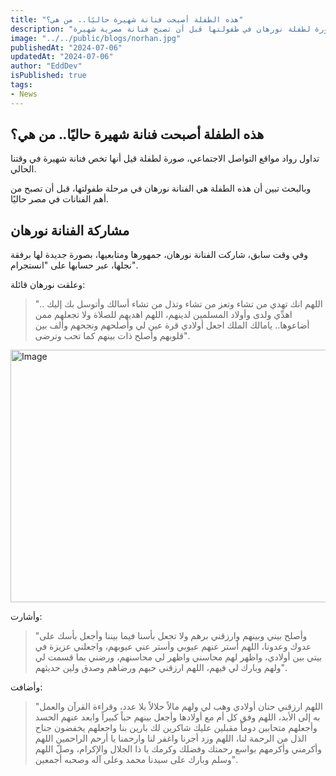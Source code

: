 ```yaml
---
title: "هذه الطفلة أصبحت فنانة شهيرة حاليًا.. من هي؟"
description: "صورة لطفلة نورهان في طفولتها قبل أن تصبح فنانة مصرية شهيرة."
image: "../../public/blogs/norhan.jpg"
publishedAt: "2024-07-06"
updatedAt: "2024-07-06"
author: "EddDev"
isPublished: true
tags:
- News
---
```


## هذه الطفلة أصبحت فنانة شهيرة حاليًا.. من هي؟

تداول رواد مواقع التواصل الاجتماعي، صورة لطفلة قيل أنها تخص فنانة شهيرة في وقتنا الحالي.

وبالبحث تبين أن هذه الطفلة هي الفنانة نورهان في مرحلة طفولتها، قبل أن تصبح من أهم الفنانات في مصر حاليًا.

## مشاركة الفنانة نورهان

وفي وقت سابق، شاركت الفنانة نورهان، جمهورها ومتابعيها، بصورة جديدة لها برفقة نجلها، عبر حسابها على "انستجرام".

وعلقت نورهان قائلة:

> "اللهم انك تهدي من تشاء وتعز من تشاء وتذل من تشاء أسالك وأتوسل بك إليك .. اهدِّي ولدى وأولاد المسلمين لدينهم، اللهم اهديهم للصلاة ولا تجعلهم ممن أضاعوها.. يامالك الملك اجعل أولادي قرة عين لي وأصلحهم ونجحهم وألف بين قلوبهم وأصلح ذات بينهم كما تحب وترضى".

<Image
  src="/blogs/norhan-02.jpg"
  width="718"
  height="404"
  alt="Image"
  sizes="100vw"
/>


وأشارت:

> "وأصلح بيني وبينهم وارزقني برهم ولا تجعل بأسنا فيما بيننا وأجعل بأسك على عدوك وعدونا، اللهم أستر عنهم عيوبي وأستر عني عيوبهم، واجعلني عزيزة في بيتي بين أولادي، واظهر لهم محاسني واظهر لي محاسنهم، ورضني بما قسمت لي ولهم وبارك لي فيهم، اللهم ارزقني حبهم ورضاهم وصدق ولين حديثهم".

وأضافت:

> "اللهم ارزقني حنان أولادي وهب لي ولهم مالاً حلالاً بلا عدد، وقراءة القرآن والعمل به إلى الأبد، اللهم وفق كل أم مع أولادها وأجعل بينهم حباً كبيراً وابعد عنهم الحسد وأجعلهم متحابين دوماً مقبلين عليك شاكرين لك بارين بنا واجعلهم يخفضون جناح الذل من الرحمة لنا، اللهم وزد أجرنا واغفر لنا وارحمنا يا أرحم الراحمين اللهم وأكرمني وأكرمهم بواسع رحمتك وفضلك وكرمك يا ذا الجلال والإكرام، وصلّ اللهم وسلم وبارك على سيدنا محمد وعلى آله وصحبه أجمعين".

